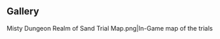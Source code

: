 {{DISPLAYTITLE:Misty Dungeon: Realm of Sand/Gallery}}
{{Event Tabs|rootpage=Misty Dungeon/2022-12-09
|subpage1 = Trials
|subpage2 = Characters
|story = 0
}}

==Gallery==
<gallery>
Misty Dungeon Realm of Sand Trial Map.png|In-Game map of the trials
</gallery>